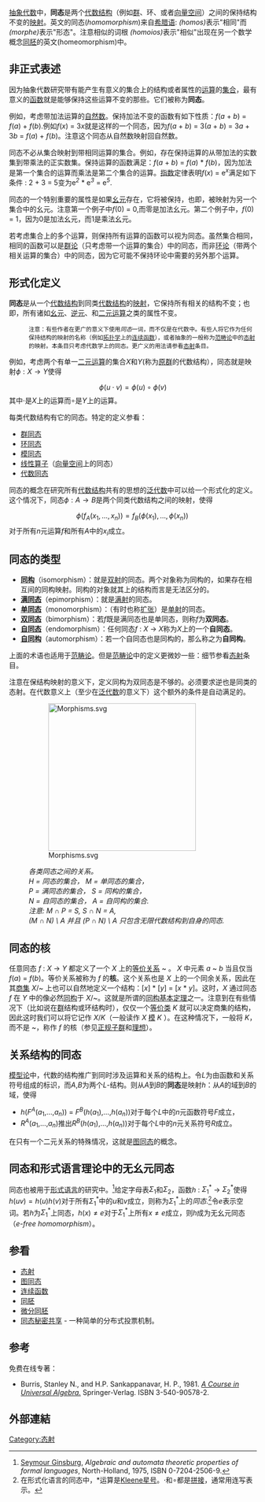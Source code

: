 {{NoteTA|G1=Math}}

[[抽象代数|抽象代数]]中，'''同态'''是两个[[代数结构|代数结构]]（例如[[群|群]]、环、或者[[向量空间|向量空间]]）之间的保持结构不变的[[映射|映射]]。英文的同态(''homomorphism'')来自[[希腊语|希腊语]]:''{{lang|el|ὁμός}} (homos)''表示"相同"而''{{lang|el|μορφή}} (morphe)''表示"形态"。注意相似的词根''{{lang|el|ὅμοιος}} (homoios)''表示"相似"出现在另一个数学概念[[同胚|同胚]]的英文(homeomorphism)中。

==非正式表述==
因为抽象代数研究带有能产生有意义的集合上的结构或者属性的[[运算|运算]]的[[集合_(數學)|集合]]，最有意义的[[函数|函数]]就是能够保持这些运算不变的那些。它们被称为'''同态'''。

例如，考虑带加法运算的[[自然数|自然数]]。保持加法不变的函数有如下性质：''f''(''a'' + ''b'') = ''f''(''a'') + ''f''(''b'').例如''f''(''x'') = 3''x''就是这样的一个同态，因为''f''(''a'' + ''b'') = 3(''a'' + ''b'') = 3''a'' + 3''b'' = ''f''(''a'') + ''f''(''b'')。注意这个同态从自然数映射回自然数。

同态不必从集合映射到带相同运算的集合。例如，存在保持运算的从带加法的实数集到带乘法的正实数集。保持运算的函数满足：''f''(''a'' + ''b'') = ''f''(''a'') * ''f''(''b'')，因为加法是第一个集合的运算而乘法是第二个集合的运算。[[冪#运算律|指数]]定律表明''f''(''x'') = e<sup>''x''</sup>满足如下条件 : 2 + 3 = 5变为e<sup>''2''</sup> * e<sup>''3''</sup> = e<sup>''5''</sup>.

同态的一个特别重要的属性是如果[[幺元|幺元]]存在，它将被保持，也即，被映射为另一个集合中的幺元。注意第一个例子中''f''(0) = 0,而零是加法幺元。第二个例子中，''f''(0) = 1，因为0是加法幺元，而1是乘法幺元。

若考虑集合上的多个运算，则保持所有运算的函数可以视为同态。虽然集合相同，相同的函数可以是[[群论|群论]]（只考虑带一个运算的集合）中的同态，而非[[环论|环论]]（带两个相关运算的集合）中的同态，因为它可能不保持环论中需要的另外那个运算。

==形式化定义==
'''同态'''是从一个[[代数结构|代数结构]]到同类[[代数结构|代数结构]]的[[映射|映射]]，它保持所有相关的结构不变；也即，所有诸如[[幺元|幺元]]、[[逆元|逆元]]、和[[二元运算|二元运算]]之类的属性不变。

:<small>注意：有些作者在更广的意义下使用''同态''一词，而不仅是在代数中。有些人将它作为任何保持结构的映射的名称（例如[[拓扑学|拓扑学]]上的[[连续函数|连续函数]]），或者抽象的一般称为[[范畴论|范畴论]]中的[[态射|态射]]的映射。本条目只考虑代数学上的同态。更广义的用法请参看[[态射|态射]]条目。</small>

例如，考虑两个有单一[[二元运算|二元运算]]的集合<math>X</math>和<math>Y</math>(称为[[原群|原群]]的代数结构），同态就是映射<math>\phi: X \rightarrow Y</math>使得
:<math>\phi(u \cdot v) = \phi(u) \circ \phi(v)</math>
其中<math>\cdot</math>是<math>X</math>上的运算而<math>\circ</math>是<math>Y</math>上的运算。

每类代数结构有它的同态。特定的定义参看：
*[[群同态|群同态]]
*[[环同态|环同态]]
*[[模同态|模同态]]
*[[线性算子|线性算子]]（[[向量空间|向量空间]]上的同态）
*[[代数同态|代数同态]]

同态的概念在研究所有[[代数结构|代数结构]]共有的思想的[[泛代数|泛代数]]中可以给一个形式化的定义。这个情况下，同态<math>\phi: A \rightarrow B</math>是两个同类代数结构之间的映射，使得
:<math>\phi(f_A(x_1, \ldots, x_n)) = f_B(\phi(x_1), \ldots, \phi(x_n))\,</math>
对于所有''n''元运算<math>f</math>和所有<math>A</math>中的<math>x_i</math>成立。

== 同态的类型 ==

* '''[[同构|同构]]'''（isomorphism）：就是[[双射|双射]]的同态。两个对象称为同构的，如果存在相互间的同构映射。同构的对象就其上的结构而言是无法区分的。
* '''[[满同态|满同态]]'''（epimorphism）：就是[[满射|满射]]的同态。
*'''[[单同态|单同态]]'''（monomorphism）：（有时也称[[扩张|扩张]]）是[[单射|单射]]的同态。
*'''[[双同态|双同态]]'''（bimorphism）：若''f''既是满同态也是单同态，则称''f''为'''双同态'''。
*'''[[自同态|自同态]]'''（endomorphism）：任何同态''f'' : ''X'' → ''X''称为''X''上的一个'''自同态'''。
*'''[[自同构|自同构]]'''（automorphism）：若一个自同态也是同构的，那么称之为'''自同构'''。

上面的术语也适用于[[范畴论|范畴论]]。但是[[范畴论|范畴论]]中的定义更微妙一些：细节参看[[态射|态射]]条目。

注意在保结构映射的意义下，定义同构为双同态是不够的。必须要求逆也是同类的态射。在代数意义上（至少在[[泛代数|泛代数]]的意义下）这个额外的条件是自动满足的。

:[[File:Morphisms.svg|300px]]
:''各类同态之间的关系。<br> H = 同态的集合， M = 单同态的集合， <br>P = 满同态的集合， S = 同构的集合， <br>N = 自同态的集合， A = 自同构的集合.<br> 注意: M ∩ P = S, S ∩ N = A, <br>(M ∩ N) \ A 并且 (P ∩ N) \ A 只包含无限代数结构到自身的同态.''

== 同态的核==
{{main|核 (代数)}}

任意同态 ''f'' : ''X'' → ''Y'' 都定义了一个 ''X'' 上的[[等价关系|等价关系]] ~ 。 ''X'' 中元素 ''a'' ~ ''b'' 当且仅当 ''f''(''a'') = ''f''(''b'')。等价关系被称为 ''f'' 的'''核'''。这个关系也是 ''X'' 上的一个同余关系，因此在其[[商集|商集]] ''X''/~ 上也可以自然地定义一个结构：[''x''] * [''y''] =  [''x'' * ''y'']。这时，''X'' 通过同态 ''f'' 在 ''Y'' 中的像必然[[同构|同构]]于 ''X''/~。这就是所谓的[[同构基本定理|同构基本定理]]之一。注意到在有些情况下（比如说在[[群|群]]结构或环结构时），仅仅一个[[等价类|等价类]] ''K'' 就可以决定商集的结构，因此这时我们可以将它记作 ''X''/''K''（一般读作 ''X'' [[同余|模]] ''K'' ）。在这种情况下，一般将 ''K''，而不是 ~，称作 ''f'' 的核（参见[[正规子群|正规子群]]和[[理想_(环论)|理想]]）。

== 关系结构的同态 ==

[[模型论|模型论]]中，代数的结构推广到同时涉及运算和关系的结构上。令''L''为由函数和关系符号组成的标识，而''A'',''B''为两个''L''-结构。则从''A''到''B''的'''同态'''是映射''h''：从''A''的域到''B''的域，使得
*''h''(''F''<sup>''A''</sup>(''a''<sub>1</sub>,…,''a''<sub>''n''</sub>)) = ''F''<sup>''B''</sup>(''h''(''a''<sub>1</sub>),…,''h''(''a''<sub>''n''</sub>))对于每个''L''中的''n''元函数符号''F''成立， 
*''R''<sup>''A''</sup>(''a''<sub>1</sub>,…,''a''<sub>''n''</sub>)推出''R''<sup>''B''</sup>(''h''(''a''<sub>1</sub>),…,''h''(''a''<sub>''n''</sub>))对于每个''L''中的''n''元关系符号''R''成立。
在只有一个二元关系的特殊情况，这就是[[图同态|图同态]]的概念。

==同态和形式语言理论中的无幺元同态==
同态也被用于[[形式语言|形式语言]]的研究中。<ref>[[Seymour_Ginsburg|Seymour Ginsburg]], ''Algebraic and automata theoretic properties of formal languages'', North-Holland, 1975, ISBN 0-7204-2506-9.</ref>给定字母表<math>\Sigma_1</math>和<math>\Sigma_2</math>，函数''h'' : <math>\Sigma_1^*</math> → <math>\Sigma_2^*</math>使得<math>h(uv)=h(u)h(v)</math>对于所有<math>\Sigma_1^*</math>中的''u''和''v''成立，则称为<math>\Sigma_1^*</math>上的''同态''.<ref>在形式化语言的同态中，*运算是[[Kleene星号|Kleene星号]]。<math>\cdot</math>和<math>\circ</math>都是[[拼接|拼接]]，通常用连写表示。</ref>令''e''表示空词。若''h''为<math>\Sigma_1^*</math>上同态，<math>h(x) \ne e</math>对于<math>\Sigma_1^*</math>上所有<math>x \ne e</math>成立，则''h''成为无幺元同态（''e-free homomorphism''）。

==参看==
* [[态射|态射]]
* [[图同态|图同态]]
* [[连续函数|连续函数]]
* [[同胚|同胚]]
* [[微分同胚|微分同胚]]
*[[同态秘密共享|同态秘密共享]] - 一种简单的分布式投票机制。

==参考==
<div class="references-small">
<references/>
免费在线专著：
* Burris, Stanley N., and H.P. Sankappanavar, H. P., 1981. ''[http://www.thoralf.uwaterloo.ca/htdocs/ualg.html A Course in Universal Algebra.]{{Wayback|url=http://www.thoralf.uwaterloo.ca/htdocs/ualg.html |date=20050123031934 }}''  Springer-Verlag. ISBN 3-540-90578-2.
</div>
== 外部連結 ==

{{ModernAlgebra}}

[[Category:态射|Category:态射]]